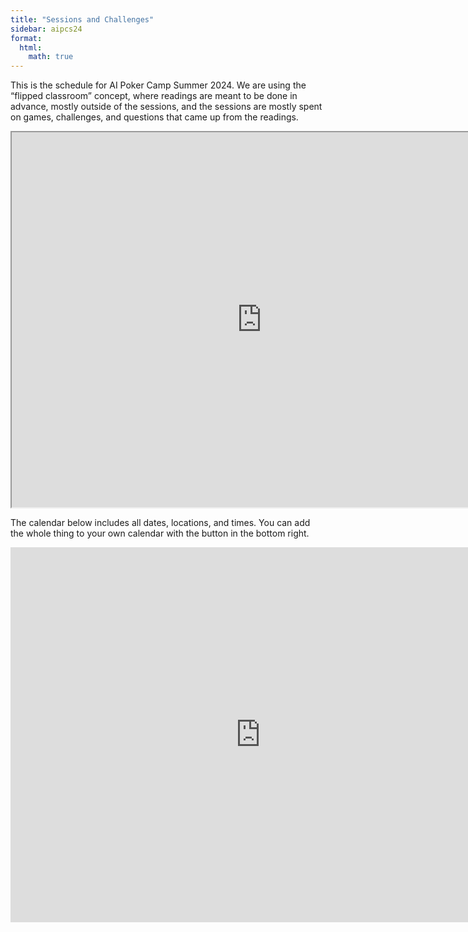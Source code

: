 ```yaml
---
title: "Sessions and Challenges"
sidebar: aipcs24
format:
  html:
    math: true
---
```


This is the schedule for AI Poker Camp Summer 2024. We are using the "flipped classroom" concept, where readings are meant to be done in advance, mostly outside of the sessions, and the sessions are mostly spent on games, challenges, and questions that came up from the readings.

<iframe src="https://docs.google.com/spreadsheets/d/e/2PACX-1vTWk7TKUq4SUs6-XlTL15y05-2NCdjLRZxJjJjrPdnRRwxkX-ezqaLcAbKR6SWLUR7P92Y_8bO4Gxvj/pubhtml?gid=1776423397&amp;single=true&amp;widget=true&amp;headers=false" width="800" height="600"></iframe>

The calendar below includes all dates, locations, and times. You can add the whole thing to your own calendar with the button in the bottom right. 

<iframe src="https://calendar.google.com/calendar/embed?src=c_c53b44e1a086797a0dff0a276f79d70e15063c32521eadeb958c2b7efd7525a7%40group.calendar.google.com&ctz=America%2FLos_Angeles" style="border: 0" width="800" height="600" frameborder="0" scrolling="no"></iframe>